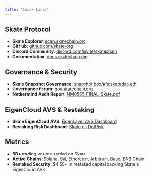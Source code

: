 ```yaml
---
title: "Quick Links"
---
```


## Skate Protocol
- **Skate Explorer**: [scan.skatechain.org](https://scan.skatechain.org/)
- **GitHub**: [github.com/skate-org](https://github.com/skate-org)
- **Discord Community**: [discord.com/invite/skatechain](https://discord.com/invite/skatechain)
- **Documentation**: [docs.skatechain.org](https://docs.skatechain.org)

## Governance & Security
- **Skate Snapshot Governance**: [snapshot.box/#/s:skatedao.eth](https://snapshot.box/#/s:skatedao.eth)
- **Governance Forum**: [gov.skatechain.org](https://gov.skatechain.org/)
- **Nethermind Audit Report**: [NM0565-FINAL_Skate.pdf](https://github.com/NethermindEth/PublicAuditReports/blob/main/NM0565-FINAL_Skate.pdf)

## EigenCloud AVS & Restaking
- **Skate EigenCloud AVS**: [EigenLayer AVS Dashboard](https://app.eigenlayer.xyz/avs/0xfc569b3b74e15cf48aa684144e072e839fd89380)
- **Restaking Risk Dashboard**: [Skate on DotRisk](https://restaking.dotrisk.xyz/eigenlayer/0xfc569b3b74e15cf48aa684144e072e839fd89380)

## Metrics
- **5B+** trading volume settled on Skate
- **Active Chains**: Solana, Sui, Ethereum, Arbitrum, Base, BNB Chain
- **Restaked Security**: $4.5B+ in restaked capital backing Skate's EigenCloud AVS
